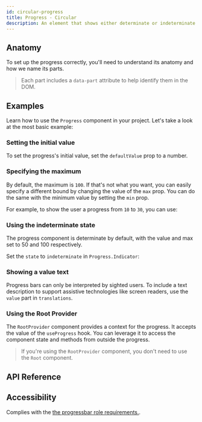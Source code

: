 ```yaml
---
id: circular-progress
title: Progress - Circular
description: An element that shows either determinate or indeterminate progress.
---
```


<ComponentPreview id="ProgressCircular" />

## Anatomy

To set up the progress correctly, you'll need to understand its anatomy and how we name its parts.

> Each part includes a `data-part` attribute to help identify them in the DOM.

<Anatomy id="circular-progress" />

## Examples

Learn how to use the `Progress` component in your project. Let's take a look at the most basic
example:

<Example id="basic" />

### Setting the initial value

To set the progress's initial value, set the `defaultValue` prop to a number.

<Example id="initial-value" />

### Specifying the maximum

By default, the maximum is `100`. If that's not what you want, you can easily specify a different
bound by changing the value of the `max` prop. You can do the same with the minimum value by setting
the `min` prop.

For example, to show the user a progress from `10` to `30`, you can use:

<Example id="min-max" />

### Using the indeterminate state

The progress component is determinate by default, with the value and max set to 50 and 100
respectively.

Set the `state` to `indeterminate` in `Progress.Indicator`:

<Example id="indeterminate" />

### Showing a value text

Progress bars can only be interpreted by sighted users. To include a text description to support
assistive technologies like screen readers, use the `value` part in `translations`.

<Example id="value-text" />

### Using the Root Provider

The `RootProvider` component provides a context for the progress. It accepts the value of the `useProgress` hook.
You can leverage it to access the component state and methods from outside the progress.

<Example id="root-provider" />

> If you're using the `RootProvider` component, you don't need to use the `Root` component.

## API Reference

<ComponentTypes id="progress" />

## Accessibility

Complies with the [the progressbar role requirements.](https://w3c.github.io/aria/#progressbar).
